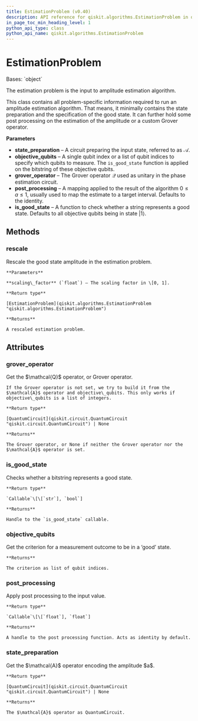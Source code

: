 ```yaml
---
title: EstimationProblem (v0.40)
description: API reference for qiskit.algorithms.EstimationProblem in qiskit v0.40
in_page_toc_min_heading_level: 1
python_api_type: class
python_api_name: qiskit.algorithms.EstimationProblem
---
```


# EstimationProblem

<Class id="qiskit.algorithms.EstimationProblem" isDedicatedPage={true} github="https://github.com/qiskit/qiskit/tree/stable/0.23/qiskit/algorithms/amplitude_estimators/estimation_problem.py" signature="EstimationProblem(state_preparation, objective_qubits, grover_operator=None, post_processing=None, is_good_state=None)" modifiers="class">
  Bases: `object`

  The estimation problem is the input to amplitude estimation algorithm.

  This class contains all problem-specific information required to run an amplitude estimation algorithm. That means, it minimally contains the state preparation and the specification of the good state. It can further hold some post processing on the estimation of the amplitude or a custom Grover operator.

  **Parameters**

  *   **state\_preparation** – A circuit preparing the input state, referred to as $\mathcal{A}$.
  *   **objective\_qubits** – A single qubit index or a list of qubit indices to specify which qubits to measure. The `is_good_state` function is applied on the bitstring of these objective qubits.
  *   **grover\_operator** – The Grover operator $\mathcal{Q}$ used as unitary in the phase estimation circuit.
  *   **post\_processing** – A mapping applied to the result of the algorithm $0 \leq a \leq 1$, usually used to map the estimate to a target interval. Defaults to the identity.
  *   **is\_good\_state** – A function to check whether a string represents a good state. Defaults to all objective qubits being in state $|1\rangle$.

  ## Methods

  <span id="qiskit-algorithms-estimationproblem-rescale" />

  ### rescale

  <Function id="qiskit.algorithms.EstimationProblem.rescale" signature="EstimationProblem.rescale(scaling_factor)">
    Rescale the good state amplitude in the estimation problem.

    **Parameters**

    **scaling\_factor** (`float`) – The scaling factor in \[0, 1].

    **Return type**

    [EstimationProblem](qiskit.algorithms.EstimationProblem "qiskit.algorithms.EstimationProblem")

    **Returns**

    A rescaled estimation problem.
  </Function>

  ## Attributes

  ### grover\_operator

  <Attribute id="qiskit.algorithms.EstimationProblem.grover_operator">
    Get the $\mathcal{Q}$ operator, or Grover operator.

    If the Grover operator is not set, we try to build it from the $\mathcal{A}$ operator and objective\_qubits. This only works if objective\_qubits is a list of integers.

    **Return type**

    [QuantumCircuit](qiskit.circuit.QuantumCircuit "qiskit.circuit.QuantumCircuit") | None

    **Returns**

    The Grover operator, or None if neither the Grover operator nor the $\mathcal{A}$ operator is set.
  </Attribute>

  ### is\_good\_state

  <Attribute id="qiskit.algorithms.EstimationProblem.is_good_state">
    Checks whether a bitstring represents a good state.

    **Return type**

    `Callable`\[\[`str`], `bool`]

    **Returns**

    Handle to the `is_good_state` callable.
  </Attribute>

  ### objective\_qubits

  <Attribute id="qiskit.algorithms.EstimationProblem.objective_qubits">
    Get the criterion for a measurement outcome to be in a ‘good’ state.

    **Returns**

    The criterion as list of qubit indices.
  </Attribute>

  ### post\_processing

  <Attribute id="qiskit.algorithms.EstimationProblem.post_processing">
    Apply post processing to the input value.

    **Return type**

    `Callable`\[\[`float`], `float`]

    **Returns**

    A handle to the post processing function. Acts as identity by default.
  </Attribute>

  ### state\_preparation

  <Attribute id="qiskit.algorithms.EstimationProblem.state_preparation">
    Get the $\mathcal{A}$ operator encoding the amplitude $a$.

    **Return type**

    [QuantumCircuit](qiskit.circuit.QuantumCircuit "qiskit.circuit.QuantumCircuit") | None

    **Returns**

    The $\mathcal{A}$ operator as QuantumCircuit.
  </Attribute>
</Class>

